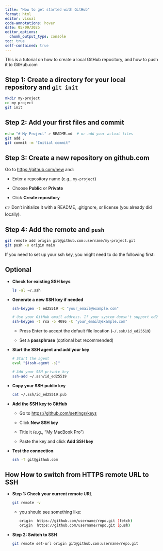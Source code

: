 ```yaml
---
title: "How to get started with GitHub"
format: html
editor: visual
code-annotations: hover
date: 05/09/2025
editor_options: 
  chunk_output_type: console
toc: true
self-contained: true
---
```


This is a tutorial on how to create a local GitHub repository, and how to push it to GitHub.com

## Step 1: Create a directory for your local repository and `git init`

``` {#mkdir .bash}
mkdir my-project
cd my-project
git init
```

## Step 2: Add your first files and commit

``` {#commit .bash}
echo "# My Project" > README.md  # or add your actual files
git add .
git commit -m "Initial commit"
```

## Step 3: Create a new repository on github.com

Go to <https://github.com/new> and:

-   Enter a repository name (e.g., `my-project`)

-   Choose **Public** or **Private**

-   Click **Create repository**

👉 Don’t initialize it with a README, .gitignore, or license (you already did locally).

## Step 4: Add the remote and `push`

``` {#push .bash}
git remote add origin git@github.com:username/my-project.git
git push -u origin main
```

If you need to set up your ssh key, you might need to do the following first:

## Optional

-   **Check for existing SSH keys**

    ``` {#ls .bash}
    ls -al ~/.ssh
    ```

-   **Generate a new SSH key if needed**

    ``` {#ssh-key .bash}
    ssh-keygen -t ed25519 -C "your_email@example.com"

    # Use your GitHub email address. If your system doesn't support ed25519, fall back to:
    ssh-keygen -t rsa -b 4096 -C "your_email@example.com"
    ```

    -   Press Enter to accept the default file location (`~/.ssh/id_ed25519`)

    -   Set a **passphrase** (optional but recommended)

-   **Start the SSH agent and add your key**

    ``` {#addssh .bash}
    # Start the agent
    eval "$(ssh-agent -s)"

    # Add your SSH private key
    ssh-add ~/.ssh/id_ed25519
    ```

-   **Copy your SSH public key**

    ``` {#cp .bash}
    cat ~/.ssh/id_ed25519.pub
    ```

-   **Add the SSH key to GitHub**

    -   Go to <https://github.com/settings/keys>

    -   Click **New SSH key**

    -   Title it (e.g., "My MacBook Pro")

    -   Paste the key and click **Add SSH key**

-   **Test the connection**

    ``` {#testcon .bash}
    ssh -T git@github.com
    ```

## How How to switch from **HTTPS remote URL to SSH**

-   **Step 1: Check your current remote URL**

    ``` {#remote .bash}
    git remote -v
    ```

    -   you should see something like:

        ``` {#remotemessage .bash}
        origin  https://github.com/username/repo.git (fetch)
        origin  https://github.com/username/repo.git (push)
        ```

-   **Step 2: Switch to SSH**

    ``` {#switchssh .bash}
    git remote set-url origin git@github.com:username/repo.git
    ```
